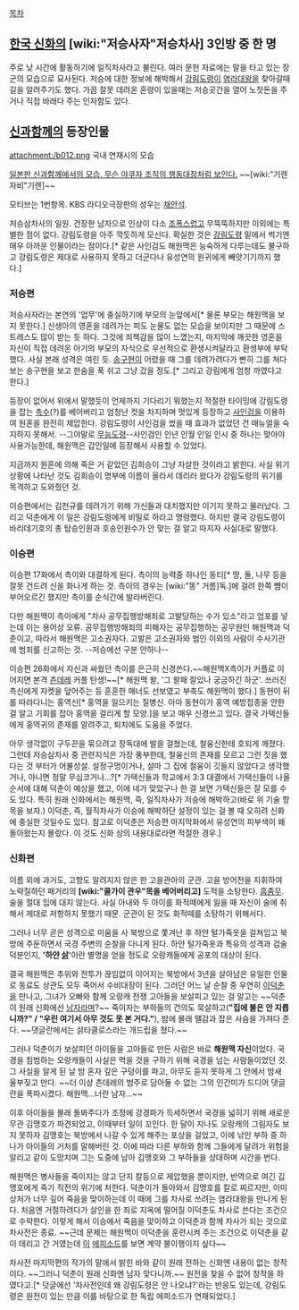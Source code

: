 [[목차]]
== [[한국 신화]]의 [wiki:"저승사자"저승차사] 3인방 중 한 명 ==
주로 낮 시간에 활동하기에 일직차사라고 불린다. 여러 문헌 자료에는 말을 타고 있는 장군의 모습으로 묘사된다. 저승에 대한 정보에 해박해서 [[강림도령]]이 [[염라대왕]]을 찾아갈때 길을 알려주기도 했다. 가끔 잘못 데려온 혼령이 있을때는 저승곳간을 열어 노잣돈을 주거나 직접 바래다 주는 인자함도 있다.

== [[신과함께]]의 등장인물 ==
attachment:/b012.png
국내 연재시의 모습

[http://blog.naver.com/noizemasta/30120196205 일본판 신과함께에서의 모습. 무슨 야쿠자 조직의 행동대장처럼 보인다.] ~~[wiki:"기렌 자비"기렌]~~

모티브는 1번항목. KBS 라디오극장판의 성우는 [[채안석]].
 
저승삼차사의 일원. 건장한 남자으로 인상이 다소 [[조폭]]스럽고 무뚝뚝하지만 이외에는 특별한 점이 없다. 강림도령을 아주 깍듯하게 모신다. 확실한 것은 [[강림도령]] 밑에서 썩기엔 매우 아까운 인물이라는 점이다.[* 같은 사인검도 해원맥은 능숙하게 다루는데도 불구하고 강림도령은 제대로 사용하지 못하고 더군다나 유성연의 원귀에게 빼앗기기까지 했다.]
=== 저승편 ===
저승사자라는 본연의 '업무'에 충실하기에 부모의 눈앞에서[* 물론 부모는 해원맥을 보지 못한다.] 신생아의 영혼을 데려가는 피도 눈물도 없는 모습을 보이지만 그 때문에 스트레스도 많이 받는 듯 하다. 그것에 죄책감을 많이 느꼈는지, 마지막에 깨끗한 영혼을 자신이 직접 데려온 아기의 부모의 자식으로 우선적으로 환생시켜달라고 환생부에 부탁했다. 사실 본래 성격은 여린 듯. [[송구현]]이 어렸을 때 그를 데려가려다가 빤히 그를 쳐다보는 송구현을 보고 한숨을 푹 쉬고 그냥 갔을 정도.[* 그리고 강림에게 엄청 까였다고 한다.]

등장이 없어서 위에서 말했듯이 언제까지 기다리기 뭐했는지 적절한 타이밍에 강림도령을 잡는 [[촉수]](?)를 베어버리고 엄청난 컷을 차지하며 멋있게 등장하고 [[사인검]]을 이용하여 원혼을 완전히 제압한다. 강림도령이 사인검을 썼을 때 효과가 없었던 건 매뉴얼을 숙지하지 못해서. --그야말로 [[무능]]도령--사인검인 인년 인월 인일 인시 중 하나는 맞아야 사용가능한데, 해원맥은 갑인일에 등장해서 사용할 수 있었다.

지금까지 원혼에 의해 죽은 거 같았던 김희승이 그냥 자살한 것이라고 밝힌다. 사실 위기상황에 나타난 것도 김희승이 명부에 이름이 올라서 데리러 왔다가 강림도령의 위기를 목격하고 도와줬던 것.

이승편에서는 김천규를 데려가기 위해 가신들과 대치했지만 이기지 못하고 물러났다. 그리고 덕춘에게 이 일은 강림도령에게 비밀로 하라고 명령했다. 하지만 결국 강림도령이 바리데기호의 총 탑승인원과 호송인원수가 안 맞는 걸 알고 따지자 사실대로 말했다.

=== 이승편 ===
이승편 17화에서 측이와 대결하게 된다. 측이의 능력중 하나인 동티[* 땅, 돌, 나무 등을 잘못 건드려 신을 화나게 하는 것. 측이의 경우는 [wiki:"똥" 거름]독.]에 걸려 한쪽 뺨이 부어오르긴 했지만 측이를 순식간에 발라버린다.

다만 해원맥이 측이에게 "차사 공무집행방해죄로 고발당하는 수가 있소"라고 엄포를 넣는데 이는 용어상 오류. 공무집행방해죄의 피해자는 공무집행하는 공무원인 해원맥과 덕춘이고, 따라서 해원맥은 고소권자다. 고발은 고소권자와 범인 이외의 사람이 수사기관에 범죄를 신고하는 것. --저승에선 구분 안하나--

이승편 26화에서 자신과 싸웠던 측이를 은근히 신경쓴다.~~해원맥X측이가 커플로 이어지면 본격 [[츤데레]] 커플 탄생!~~[* 해원맥 왈, '그 왈패 잘있나 궁금하긴 하군'. 쓰러진 측신에게 자켓을 덮어주는 등 훈훈한 매너도 선보였고 부축도 해원맥이 했다.] 동현이 뒤를 따라다니는 홍역신[* 홍역을 일으키는 질병신. 아마 동현이가 홍역 예방접종을 안한걸 알고 기회를 잡아 홍역을 걸리게 할 모양.]을 보고 매우 신경쓰고 있다. 결국 가택신들에게 홍역귀의 존재를 알려주고, 퇴치에도 도움을 주었다.

아무 생각없이 구두끈을 묶으려고 장독대에 발을 걸쳤는데, 철융신한테 호되게 깨졌다. 그런데 저승삼차사 중 관련지식은 가장 풍부한데, 철융신의 존재를 모르고 그런 짓을 했다는 것 부터가 어불성설. 설정구멍이거나, 설마 그 집에 철융이 깃들지 않았다고 생각했거나, 아니면 정말 무심코거나...?[* 가택신들과 학교에서 3:3 대결에서 가택신들이 나올 순서에 대해 덕춘이 예상을 했고, 이에 네가 맞았구나 한 걸 보면 가택신들은 잘 모를 수도 있다. 특히 원래 신화에서는 해원맥, 즉, 일직차사가 저승에 해박하고(바로 위 기술 항목을 보자.) 이덕춘, 즉, 월직차사가 이승에 해박하단 설정이 있는 걸 볼 때 오히려 신화에 충실한 것일수도 있다. 참고로 이덕춘은 저승편 마지막화에서 유성연의 피부색이 왜 돌아왔는지 몰랐다. 이 것도 신화 상의 내용대로라면 적절한 경우.]

=== 신화편 ===
이름 외에 과거도, 고향도 알려지지 않은 한 고을관아의 군관. 고을 방어전을 지휘하여 노략질하던 패거리의 '''[wiki:"쿨가이 관우"목을 베어버리고]''' 도적을 소탕한다. [[흠좀무]]. 술을 절대 입에 대지 않는다. 사실 아내와 두 아이를 화적떼에게 잃을 때 자신이 술에 취해서 제대로 저항하지 못했기 때문. 군관이 된 것도 화적떼를 소탕하기 위해서다.

그러나 너무 곧은 성격으로 미움을 사 북방으로 쫓겨난 후 하얀 털가죽옷을 걸쳐입고 북방에 주둔하면서 국경 주변의 순찰을 다니게 된다. 
하얀 털가죽옷과 특유의 성격과 검술 덕분인지, ''''하얀 [[삵]]''''이란 별명을 얻을 정도로 오랑캐들에게 공포의 대상이 된다. 

결국 해원맥은 추위와 전투가 끊임없이 이어지는 북방에서 3년을 살아남은 유일한 인물로 동료도 상관도 모두 죽어서 수비대장이 된다. 그러던 어느 날 순찰 중 우연히 [[이덕춘]]을 만나고, 그녀가 오빠와 함께 오랑캐 전쟁 고아들을 보살피고 있는 걸 알고는 ~~덕춘이 원래 신화에선 [[남자]]라며?~~ 죽이자는 부하들의 건의도 묵살하고('''"집에 불은 안 지릅니까?" / "우린 여기서 아무 것도 못 본 거다."'''), 밤에 몰래 땔감과 잡은 사슴을 가져다 준다. ~~댓글란에서는 삵타클로스라는 개드립을 쳤다.~~

그러나 덕춘이가 보살피던 아이들을 고아들로 만든 사람은 바로 '''해원맥 자신'''이었다. 국경을 침범하는 오랑캐들이 사실은 먹을 것을 구하기 위해 국경을 넘는 사람들이었던 것. 그 사실을 알게 된 날 밤 혼자 깊은 구덩이를 파고, 아무도 듣지 못하게 그 안에서 밤새 울부짖고 만다. ~~더 이상 츤데레의 범주로 담아둘 수 없는 그의 인간미가 드디어 댓글란을 폭파시켰다. 해원맥…너란 남자…~~

이후 아이들을 몰래 돌봐주다가 조정에 강경파가 득세하면서 국경을 넓히기 위해 새로운 무관 김맹호가 파견되었고, 이때부터 일이 꼬인다. 한 달이 지나도 오랑캐의 그림자도 보지 못하자 김맹호는 북방에서 나갈 수 있게 해주는 포상을 걸었고, 이에 낚인 부하 중 하나가 아이들의 거처를 말해버린 것. 이에 따라 다른 부하와 함께 그들에게 달려가 위험을 알리고 같이 도망치며 그는 도중에 남아 김맹호와 그 부하들을 상대하며 시간을 번다. 

해원맥은 병사들을 죽이지는 않고 단지 칼등으로 제압했을 뿐이지만, 반역으로 여긴 김맹호에게 죽기 직전의 위기에 처한다. 덕춘이가 돌아와서 김맹호를 칼로 찌르지만, 이미 상처가 너무 깊어 죽음을 맞이하는데 이 때에 그를 차사로 쓰려는 염라대왕을 만나게 된다. 처음엔 거절하려다가 살인을 한 죄로 지옥에 떨어질 이덕춘도 차사로 쓴다는 조건으로 수락한다. 이렇게 해서 이승에서 죽음을 맞이하고 이덕춘과 함께 차사가 되는 것으로 차사전은 종료. ~~근데 문제는 해원맥이 이덕춘을 훈련시켜 주는 조건으로 이덕춘을 같이 데리고 간 거였는데 [http://comic.naver.com/webtoon/detail.nhn?titleId=119877&no=83&weekday=mon 이] [http://comic.naver.com/webtoon/detail.nhn?titleId=119877&no=99&weekday=mon 에피소드]를 보면 계약 불이행이지 싶다~~

차사전 마지막편의 작가의 말에서 밝힌 바와 같이 원래 전하는 신화엔 내용이 없는 창작이다. ~~그러니 덕춘이 원래 신화엔 남자 맞다니까.~~ 원전을 찾을 수 없어 창작을 하였다고.[* 덧글에선 '차사전인데 왜 강림도령은 안 나오냐?'라는 반응도 있는데, 강림도령은 원전이 있는 만큼 이를 바탕으로 한 독립 에피소드가 연재되었다.]
